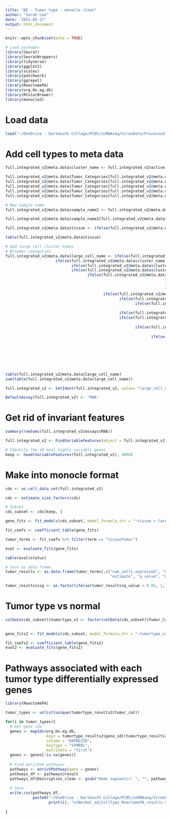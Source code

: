```yaml
---
title: "DE - Tumor type - monocle clean"
author: "Sarah Lee"
date: '2022-05-17'
output: html_document
---
```


```r
knitr::opts_chunk$set(echo = TRUE)

# Load packages
library(Seurat)
library(SeuratWrappers)
library(tidyverse)
library(ggplot2)
library(scales)
library(patchwork)
library(ggrepel)
library(ReactomePA)
library(org.Hs.eg.db)
library(RColorBrewer)
library(monocle3)
```

# Load data
```r
load("~/OneDrive - Dartmouth College/PCNS/snRNAseq/VireoData/Processed_Combined/ClusterAnnotated_RPCAintegrated_FullDataset_SeuratObj.rdata")
```

# Add cell types to meta data
```r
full.integrated_v2@meta.data$cluster_name <- full.integrated_v2@active.ident 
```

```r
full.integrated_v2@meta.data$Tumor_Categories[full.integrated_v2@meta.data$sample_name %in% "Normal"] <- "Non-Tumor"
full.integrated_v2@meta.data$Tumor_Categories[full.integrated_v2@meta.data$sample_name %in% "PCNS1"] <- "Other glioma"
full.integrated_v2@meta.data$Tumor_Categories[full.integrated_v2@meta.data$sample_name %in% "PCNS18"] <- "Glioneuronal/Neuronal"
full.integrated_v2@meta.data$Tumor_Categories[full.integrated_v2@meta.data$sample_name %in% "PCNS3"] <- "Ependymoma"
full.integrated_v2@meta.data$Tumor_Categories[full.integrated_v2@meta.data$sample_name %in% "PCNS5"] <- "Glioneuronal/Neuronal"
```

```r
# New sample name
full.integrated_v2@meta.data$sample_name2 <- full.integrated_v2@meta.data$sample_name

full.integrated_v2@meta.data$sample_name2[full.integrated_v2@meta.data$sample_name2 %in% "PCNS32"] <- "Normal"
```

```r
full.integrated_v2@meta.data$tissue <- ifelse(full.integrated_v2@meta.data$Tumor_Categories %in% "Non-Tumor", "Non-Tumor", "Tumor")

table(full.integrated_v2@meta.data$tissue)
```

```r
# Add large cell cluster names
# Broader categories
full.integrated_v2@meta.data$large_cell_name <- ifelse(full.integrated_v2@meta.data$cluster_name %in% c("A1", "A2", "A3", "A4", "A5", "A6"), "AST",
                      ifelse(full.integrated_v2@meta.data$cluster_name %in% c("EMB1", "EMB2"), "EMB", 
                             ifelse(full.integrated_v2@meta.data$cluster_name %in% c("EN"), "EN",
                             ifelse(full.integrated_v2@meta.data$cluster_name %in% c("MC", "MG1", "MG2"), "MAC_MG", 
                                    ifelse(full.integrated_v2@meta.data$cluster_name %in% c("NEU_EX1", "NEU_EX2", 
                                                                      "NEU_EX3", "NEU_EX4", "NEU_EX5", 
                                                                      "NEU_EX6", "NEU_EX7", "NEU_EX8", 
                                                                      "NEU_EX9"), "NEU_EX", 
                                           ifelse(full.integrated_v2@meta.data$cluster_name %in% c("NEU_GN1", "NEU_GN2"), "NEU_GN", 
                                                  ifelse(full.integrated_v2@meta.data$cluster_name %in% c("NEU_INH1", "NEU_INH2", "NEU_INH3"), "NEU_INH",
                                                         ifelse(full.integrated_v2@meta.data$cluster_name %in% c("NSC1", "NSC2", "NSC3", "NSC4", 
                                                                             "NSC5", "NSC6", "NSC7", "NSC8"), "NSC", 
                                                  ifelse(full.integrated_v2@meta.data$cluster_name %in% c("OLIG1", "OLIG2"), "OLIG",
                                                  ifelse(full.integrated_v2@meta.data$cluster_name %in% c("OPC1", "OPC2", "OPC3", 
                                                                                    "OPC4", "OPC5", "OPC6"), "OPC", 
                                                         ifelse(full.integrated_v2@meta.data$cluster_name %in% c("RGC1", "RGC2", "RGC3", 
                                                                                           "RGC4"), "RGC", 
                                                                ifelse(full.integrated_v2@meta.data$cluster_name %in% c("ST1", "ST2", 
                                                                                                  "ST3", "ST4"), "ST", 
                                                                       ifelse(full.integrated_v2@meta.data$cluster_name %in% c("TC"), "TC", 
                                                                              ifelse(full.integrated_v2@meta.data$cluster_name %in% c("UBC1", 
                                                                                                                "UBC2", "UBC3", "UBC4", "UBC5"), "UBC", 
                                                                                     ifelse(full.integrated_v2@meta.data$cluster_name %in% c("NEU"), "NEU", 
                                                                                            ifelse(full.integrated_v2@meta.data$cluster_name %in% c("NEU_INT"), "NEU_INT", full.integrated_v2@meta.data$cluster_name))))))))))))))))

table(full.integrated_v2@meta.data$large_cell_name)
sum(table(full.integrated_v2@meta.data$large_cell_name))
```

```r
full.integrated_v2 <- SetIdent(full.integrated_v2, value= "large_cell_name")
```

```r
DefaultAssay(full.integrated_v2) <- "RNA"
```

# Get rid of invariant features
```r
summary(rowSums(full.integrated_v2@assays$RNA))
```

```r
full.integrated_v2 <- FindVariableFeatures(object = full.integrated_v2, selection.method = "vst", nfeatures = 4000)

# Identify the 10 most highly variable genes
keep <- head(VariableFeatures(full.integrated_v2), 4000)
```

# Make into monocle format
```r
cds <- as.cell_data_set(full.integrated_v2)
```

```r
cds <- estimate_size_factors(cds)
```

```r
# Subset
cds_subset <- cds[keep, ]
```

```r
gene_fits <- fit_models(cds_subset, model_formula_str = "~tissue + large_cell_name")
```

```r
fit_coefs <- coefficient_table(gene_fits)
```

```r
tumor_terms <- fit_coefs %>% filter(term == "tissueTumor")
```

```r
eval <- evaluate_fits(gene_fits)

table(eval$status)
```

```r
# Save as data frame
tumor_results <- as.data.frame(tumor_terms[,c("num_cells_expressed", "gene_id", "status", "term", 
                                              "estimate", "p_value", "normalized_effect", "q_value")])
```

```r
tumor_results$sig <- as.factor(ifelse(tumor_results$q_value < 0.05, 1, 0))
```


# Tumor type vs normal
```r
colData(cds_subset)$tumortype_v2 <- factor(colData(cds_subset)$Tumor_Categories, levels = c("Non-Tumor", "Astrocytoma", "Embryonal", "Ependymoma",
                                                                              "Glioneuronal/Neuronal", "Other glioma", "Schwannoma"))
```

```r
gene_fits2 <- fit_models(cds_subset, model_formula_str = "~tumortype_v2 + large_cell_name")
```

```r
fit_coefs2 <- coefficient_table(gene_fits2)
eval2 <- evaluate_fits(gene_fits2)
```


# Pathways associated with each tumor type differentially expressed genes
```r
library(ReactomePA)
```

```r
tumor_types <- unlist(unique(tumortype_results2$tumor_cat))

for(i in tumor_types){
  # Get gene ids
  genes <- mapIds(org.Hs.eg.db, 
                  keys = tumortype_results2$gene_id[(tumortype_results2$tumor_cat == i & tumortype_results2$sig %in% "1")], 
                  column = "ENTREZID", 
                  keytype = "SYMBOL", 
                  multiVals = "first")
  genes <- genes[!is.na(genes)]
  
  # Find enriched pathways
  pathways <- enrichPathway(gene = genes)
  pathways_df <- pathways@result
  pathways_df$Description_clean <- gsub("Homo sapiens\r: ", "", pathways_df$Description)
  
  # Save
  write.csv(pathways_df, 
            paste0("~/OneDrive - Dartmouth College/PCNS/snRNAseq/VireoFiles/FullVireoAnalysis/DifferentialExpression3/ReactomePA/",
                   print(i), "vsNormal_adjCellType_ReactomePA_results.csv"))
  
}
```

